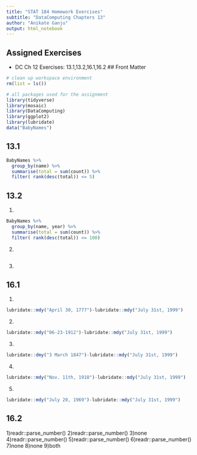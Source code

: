 ```yaml
---
title: "STAT 184 Homework Exercises" 
subtitle: "DataComputing Chapters 13"
author: "Anikate Ganju"
output: html_notebook
---
```


## Assigned Exercises

- DC Ch 12 Exercises: 13.1,13.2,16.1,16.2
## Front Matter

```r
# clean up workspace environment
rm(list = ls())

# all packages used for the assignment
library(tidyverse)
library(mosaic)
library(DataComputing)
library(ggplot2)
library(lubridate)
data("BabyNames")
```
## 13.1
```r
BabyNames %>% 
  group_by(name) %>%
  summarise(total = sum(count)) %>%
  filter( rank(desc(total)) <= 5)
```

## 13.2
1)
```r
BabyNames %>%
  group_by(name, year) %>%
  summarise(total = sum(count)) %>%
  filter( rank(desc(total)) <= 100)
```
2)
```r

```
3)

## 16.1
1)
```r
lubridate::mdy("April 30, 1777")-lubridate::mdy("July 31st, 1999")
```
2)
```r
lubridate::mdy("06-23-1912")-lubridate::mdy("July 31st, 1999")
```
3)
```r
lubridate::dmy("3 March 1847")-lubridate::mdy("July 31st, 1999")
```
4)
```r
lubridate::mdy("Nov. 11th, 1918")-lubridate::mdy("July 31st, 1999")
```
5)
```r
lubridate::mdy("July 20, 1969")-lubridate::mdy("July 31st, 1999")
```

## 16.2

1)readr::parse_number()
2)readr::parse_number()
3)none
4)readr::parse_number()
5)readr::parse_number()
6)readr::parse_number()
7)none
8)none
9)both

